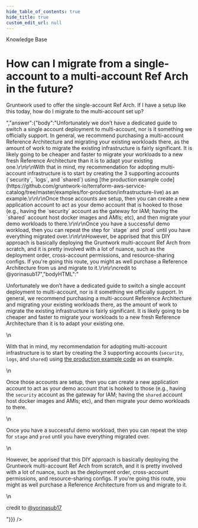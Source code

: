 ```yaml
---
hide_table_of_contents: true
hide_title: true
custom_edit_url: null
---
```



<CenterLayout>
<span class="title">Knowledge Base</span>
<h1>How can I migrate from a single-account to a multi-account Ref Arch in the future?</h1>
<GitHub json={{"id":"D_kwDOF8slf84AORie","number":101,"author":{"login":"rhoboat"},"title":"How can I migrate from a single-account to a multi-account Ref Arch in the future?","body":"Gruntwork used to offer the single-account Ref Arch. If I have a setup like this today, how do I migrate to the multi-account set up?","bodyHTML":"<p dir=\"auto\">Gruntwork used to offer the single-account Ref Arch. If I have a setup like this today, how do I migrate to the multi-account set up?</p>","answer":{"body":"Unfortunately we don’t have a dedicated guide to switch a single account deployment to multi-account, nor is it something we officially support. In general, we recommend purchasing a multi-account Reference Architecture and migrating your existing workloads there, as the amount of work to migrate the existing infrastructure is fairly significant. It is likely going to be cheaper and faster to migrate your workloads to a new fresh Reference Architecture than it is to adapt your existing one.\r\n\r\nWith that in mind, my recommendation for adopting multi-account infrastructure is to start by creating the 3 supporting accounts (`security`, `logs`, and `shared`) using [the production example code](https://github.com/gruntwork-io/terraform-aws-service-catalog/tree/master/examples/for-production/infrastructure-live) as an example.\r\n\r\nOnce those accounts are setup, then you can create a new application account to act as your demo account that is hooked to those (e.g., having the `security` account as the gateway for IAM; having the `shared` account host docker images and AMIs; etc), and then migrate your demo workloads to there.\r\n\r\nOnce you have a successful demo workload, then you can repeat the step for `stage` and `prod` until you have everything migrated over.\r\n\r\nHowever, be apprised that this DIY approach is basically deploying the Gruntwork multi-account Ref Arch from scratch, and it is pretty involved with a lot of nuance, such as the deployment order, cross-account permissions, and resource-sharing configs. If you're going this route, you might as well purchase a Reference Architecture from us and migrate to it.\r\n\r\ncredit to @yorinasub17","bodyHTML":"<p dir=\"auto\">Unfortunately we don’t have a dedicated guide to switch a single account deployment to multi-account, nor is it something we officially support. In general, we recommend purchasing a multi-account Reference Architecture and migrating your existing workloads there, as the amount of work to migrate the existing infrastructure is fairly significant. It is likely going to be cheaper and faster to migrate your workloads to a new fresh Reference Architecture than it is to adapt your existing one.</p>\n<p dir=\"auto\">With that in mind, my recommendation for adopting multi-account infrastructure is to start by creating the 3 supporting accounts (<code class=\"notranslate\">security</code>, <code class=\"notranslate\">logs</code>, and <code class=\"notranslate\">shared</code>) using <a href=\"https://github.com/gruntwork-io/terraform-aws-service-catalog/tree/master/examples/for-production/infrastructure-live\">the production example code</a> as an example.</p>\n<p dir=\"auto\">Once those accounts are setup, then you can create a new application account to act as your demo account that is hooked to those (e.g., having the <code class=\"notranslate\">security</code> account as the gateway for IAM; having the <code class=\"notranslate\">shared</code> account host docker images and AMIs; etc), and then migrate your demo workloads to there.</p>\n<p dir=\"auto\">Once you have a successful demo workload, then you can repeat the step for <code class=\"notranslate\">stage</code> and <code class=\"notranslate\">prod</code> until you have everything migrated over.</p>\n<p dir=\"auto\">However, be apprised that this DIY approach is basically deploying the Gruntwork multi-account Ref Arch from scratch, and it is pretty involved with a lot of nuance, such as the deployment order, cross-account permissions, and resource-sharing configs. If you're going this route, you might as well purchase a Reference Architecture from us and migrate to it.</p>\n<p dir=\"auto\">credit to <a class=\"user-mention notranslate\" data-hovercard-type=\"user\" data-hovercard-url=\"/users/yorinasub17/hovercard\" data-octo-click=\"hovercard-link-click\" data-octo-dimensions=\"link_type:self\" href=\"https://github.com/yorinasub17\">@yorinasub17</a></p>"}}} />

</CenterLayout>
  

<!-- ##DOCS-SOURCER-START
{
  "sourcePlugin": "github-discussions",
  "hash": "ce3b2ed89699c1187ef4ba43aa397cd9"
}
##DOCS-SOURCER-END -->
